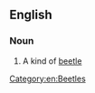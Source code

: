 ==English==

===Noun===
{{en-noun|head=[[spotted]] [[cucumber]] [[beetle]]}}

# A kind of [[beetle]]

[[Category:en:Beetles]]